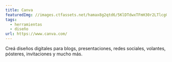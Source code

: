 ```yaml
---
title: Canva
featuredImg: //images.ctfassets.net/hamax8g2qtd6/5KlDTdwxTFmH30r2LTlcgG/5525575a0f3ef43db7d9c8ff3bca05c7/CANVAs-1024x512.png
tags:
  - herramientas
  - diseño
url: https://www.canva.com/
---
```

Creá diseños digitales para blogs, presentaciones, redes sociales, volantes, pósteres, invitaciones y mucho más.
